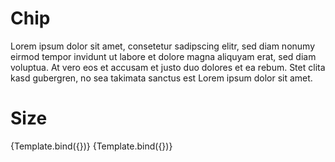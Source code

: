 


<Meta title="Components/DataDisplay/Chip" component={Chip} />


# Chip

Lorem ipsum dolor sit amet, consetetur sadipscing elitr, sed diam nonumy eirmod tempor invidunt ut labore et dolore magna aliquyam erat, 
sed diam voluptua. At vero eos et accusam et justo duo dolores et ea rebum. Stet clita kasd gubergren, no sea takimata sanctus est Lorem ipsum dolor sit amet.

# Size

<Canvas>
  <Story 
  name="small"
  args={{ 
  label: 'Chip', 
  color: 'neutral',
  variant: 'contained',
  size: 'small',
  onClick: undefined,
    }}>
    {Template.bind({})}
  </Story>
  <Story 
  name="medium"
  args={{ 
  label: 'Chip', 
  color: 'neutral',
  variant: 'contained',
  size: 'medium',
  onClick: undefined,
    }}>
    {Template.bind({})}
  </Story>
</Canvas>
